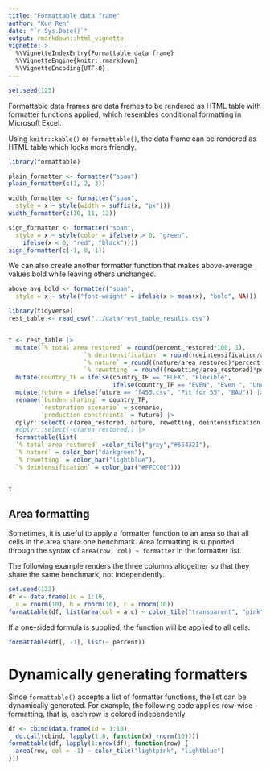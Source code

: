 ```yaml
---
title: "Formattable data frame"
author: "Kun Ren"
date: "`r Sys.Date()`"
output: rmarkdown::html_vignette
vignette: >
  %\VignetteIndexEntry{Formattable data frame}
  %\VignetteEngine{knitr::rmarkdown}
  %\VignetteEncoding{UTF-8}
---
```


```r
set.seed(123)
```

Formattable data frames are data frames to be rendered as HTML table with formatter functions applied, which resembles conditional formatting in Microsoft Excel. 

Using `knitr::kable()` or `formattable()`, the data frame can be rendered as HTML table which looks more friendly.

```r
library(formattable)
```

```r
plain_formatter <- formatter("span")
plain_formatter(c(1, 2, 3))
```

```r
width_formatter <- formatter("span",
  style = x ~ style(width = suffix(x, "px")))
width_formatter(c(10, 11, 12))
```
```r
sign_formatter <- formatter("span", 
  style = x ~ style(color = ifelse(x > 0, "green", 
    ifelse(x < 0, "red", "black"))))
sign_formatter(c(-1, 0, 1))
```

We can also create another formatter function that makes above-average values bold while leaving others unchanged.

```r
above_avg_bold <- formatter("span", 
  style = x ~ style("font-weight" = ifelse(x > mean(x), "bold", NA)))
```






```r
library(tidyverse)
rest_table <- read_csv("../data/rest_table_results.csv")


t <- rest_table |> 
  mutate(`% total area restored` = round(percent_restored*100, 1),
                     `% deintensification` = round((deintensification/area_restored)*percent_restored*100,1),
                     `% nature` = round((nature/area_restored)*percent_restored*100,1),
                     `% rewetting` = round((rewetting/area_restored)*percent_restored*100,1)) |>
  mutate(country_TF = ifelse(country_TF == "FLEX", "Flexible",
                             ifelse(country_TF == "EVEN", "Even ", "Unconstrained")) ) |>
  mutate(future = ifelse(future == "f455.csv", "Fit for 55", "BAU")) |>
  rename(`burden sharing` = country_TF,
         `restoration scenario` = scenario,
         `production constraints` = future) |>
  dplyr::select(-c(area_restored, nature, rewetting, deintensification, percent_restored)) |>
  #dplyr::select(-c(area_restored)) |> 
  formattable(list(
  `% total area restored` =color_tile("grey","#654321"),
  `% nature` = color_bar("darkgreen"),
  `% rewetting` = color_bar("lightblue"),
  `% deintensification` = color_bar("#FFCC00")))


t
```

## Area formatting

Sometimes, it is useful to apply a formatter function to an area so that all cells in the area share one benchmark. Area formatting is supported through the syntax of `area(row, col) ~ formatter` in the formatter list.

The following example renders the three columns altogether so that they share the same benchmark, not independently.

```r
set.seed(123)
df <- data.frame(id = 1:10, 
  a = rnorm(10), b = rnorm(10), c = rnorm(10))
formattable(df, list(area(col = a:c) ~ color_tile("transparent", "pink")))
```

If a one-sided formula is supplied, the function will be applied to all cells.

```r
formattable(df[, -1], list(~ percent))
```

# Dynamically generating formatters

Since `formattable()` accepts a list of formatter functions, the list can be dynamically generated. For example, the following code applies row-wise formatting, that is, each row is colored independently.

```r
df <- cbind(data.frame(id = 1:10), 
  do.call(cbind, lapply(1:8, function(x) rnorm(10))))
formattable(df, lapply(1:nrow(df), function(row) {
  area(row, col = -1) ~ color_tile("lightpink", "lightblue")
}))
```
